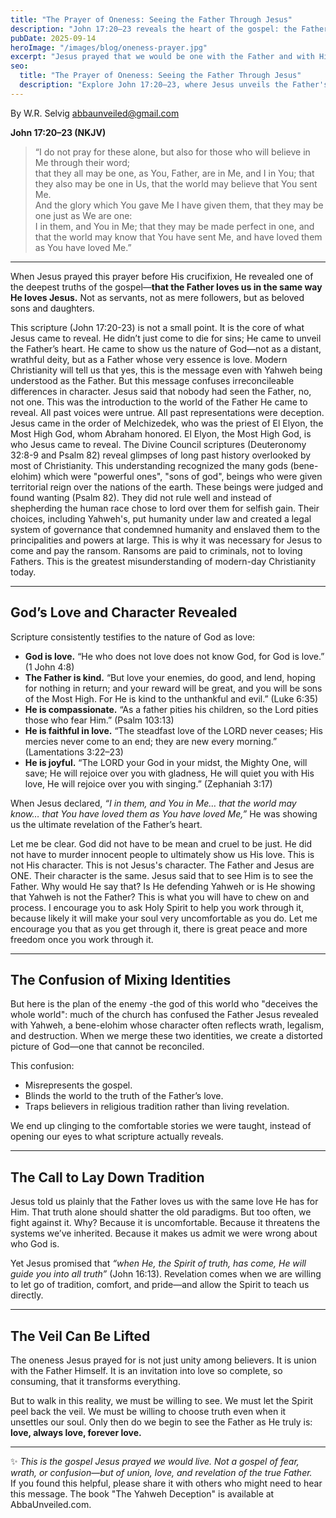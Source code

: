 ```yaml
---
title: "The Prayer of Oneness: Seeing the Father Through Jesus"
description: "John 17:20–23 reveals the heart of the gospel: the Father loves us in the same way He loves Jesus. This truth shatters tradition and unveils the true nature of God."
pubDate: 2025-09-14
heroImage: "/images/blog/oneness-prayer.jpg"
excerpt: "Jesus prayed that we would be one with the Father and with Him, revealing the greatest truth of the gospel—that the Father loves us just as He loves Jesus."
seo:
  title: "The Prayer of Oneness: Seeing the Father Through Jesus"
  description: "Explore John 17:20–23, where Jesus unveils the Father's love, His true nature, and the call to embrace revelation over tradition."
---
```

By W.R. Selvig
abbaunveiled@gmail.com

**John 17:20–23 (NKJV)**  
> “I do not pray for these alone, but also for those who will believe in Me through their word;  
> that they all may be one, as You, Father, are in Me, and I in You; that they also may be one in Us, that the world may believe that You sent Me.  
> And the glory which You gave Me I have given them, that they may be one just as We are one:  
> I in them, and You in Me; that they may be made perfect in one, and that the world may know that You have sent Me, and have loved them as You have loved Me.”  

---

When Jesus prayed this prayer before His crucifixion, He revealed one of the deepest truths of the gospel—**that the Father loves us in the same way He loves Jesus.** Not as servants, not as mere followers, but as beloved sons and daughters.  

This scripture (John 17:20-23) is not a small point. It is the core of what Jesus came to reveal. He didn’t just come to die for sins; He came to unveil the Father’s heart. He came to show us the nature of God—not as a distant, wrathful deity, but as a Father whose very essence is love.  Modern Christianity will tell us that yes, this is the message even with Yahweh being understood as the Father. But this message confuses irreconcileable differences in character. Jesus said that nobody had seen the Father, no, not one. This was the introduction to the world of the Father He came to reveal. All past voices were untrue. All past representations were deception. Jesus came in the order of Melchizedek, who was the priest of El Elyon, the Most High God, whom Abraham honored. El Elyon, the Most High God, is who Jesus came to reveal. The Divine Council scriptures (Deuteronomy 32:8-9 and Psalm 82) reveal glimpses of long past history overlooked by most of Christianity. This understanding recognized the many gods (bene-elohim) which were "powerful ones", "sons of god", beings who were given territorial reign over the nations of the earth. These beings were judged and found wanting (Psalm 82). They did not rule well and instead of shepherding the human race chose to lord over them for selfish gain. Their choices, including Yahweh's, put humanity under law and created a legal system of governance that condemned humanity and enslaved them to the principalities and powers at large. This is why it was necessary for Jesus to come and pay the ransom. Ransoms are paid to criminals, not to loving Fathers. This is the greatest misunderstanding of modern-day Christianity today.

---

## God’s Love and Character Revealed  

Scripture consistently testifies to the nature of God as love:  

- **God is love.** “He who does not love does not know God, for God is love.” (1 John 4:8)  
- **The Father is kind.** “But love your enemies, do good, and lend, hoping for nothing in return; and your reward will be great, and you will be sons of the Most High. For He is kind to the unthankful and evil.” (Luke 6:35)  
- **He is compassionate.** “As a father pities his children, so the Lord pities those who fear Him.” (Psalm 103:13)  
- **He is faithful in love.** “The steadfast love of the LORD never ceases; His mercies never come to an end; they are new every morning.” (Lamentations 3:22–23)  
- **He is joyful.** “The LORD your God in your midst, the Mighty One, will save; He will rejoice over you with gladness, He will quiet you with His love, He will rejoice over you with singing.” (Zephaniah 3:17)  

When Jesus declared, *“I in them, and You in Me… that the world may know… that You have loved them as You have loved Me,”* He was showing us the ultimate revelation of the Father’s heart.  

Let me be clear. God did not have to be mean and cruel to be just. He did not have to murder innocent people to ultimately show us His love. This is not His character. This is not Jesus's character. The Father and Jesus are ONE. Their character is the same. Jesus said that to see Him is to see the Father. Why would He say that? Is He defending Yahweh or is He showing that Yahweh is not the Father?
This is what you will have to chew on and process. I encourage you to ask Holy Spirit to help you work through it, because likely it will make your soul very uncomfortable as you do.
Let me encourage you that as you get through it, there is great peace and more freedom once you work through it.

---

## The Confusion of Mixing Identities  

But here is the plan of the enemy -the god of this world who "deceives the whole world": much of the church has confused the Father Jesus revealed with Yahweh, a bene-elohim whose character often reflects wrath, legalism, and destruction. When we merge these two identities, we create a distorted picture of God—one that cannot be reconciled.  

This confusion:  
- Misrepresents the gospel.  
- Blinds the world to the truth of the Father’s love.  
- Traps believers in religious tradition rather than living revelation.  

We end up clinging to the comfortable stories we were taught, instead of opening our eyes to what scripture actually reveals.  

---

## The Call to Lay Down Tradition  

Jesus told us plainly that the Father loves us with the same love He has for Him. That truth alone should shatter the old paradigms. But too often, we fight against it. Why? Because it is uncomfortable. Because it threatens the systems we’ve inherited. Because it makes us admit we were wrong about who God is.  

Yet Jesus promised that *“when He, the Spirit of truth, has come, He will guide you into all truth”* (John 16:13). Revelation comes when we are willing to let go of tradition, comfort, and pride—and allow the Spirit to teach us directly.  

---

## The Veil Can Be Lifted  

The oneness Jesus prayed for is not just unity among believers. It is union with the Father Himself. It is an invitation into love so complete, so consuming, that it transforms everything.  

But to walk in this reality, we must be willing to see. We must let the Spirit peel back the veil. We must be willing to choose truth even when it unsettles our soul. Only then do we begin to see the Father as He truly is: **love, always love, forever love.**  

---

✨ *This is the gospel Jesus prayed we would live. Not a gospel of fear, wrath, or confusion—but of union, love, and revelation of the true Father.*  
If you found this helpful, please share it with others who might need to hear this message.
The book "The Yahweh Deception" is available at AbbaUnveiled.com.
